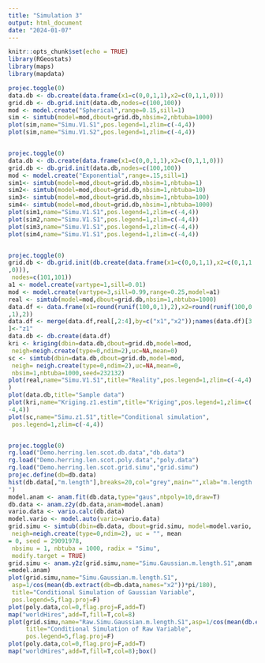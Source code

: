 ```yaml
---
title: "Simulation 3"
output: html_document
date: "2024-01-07"
---
```


```r
knitr::opts_chunk$set(echo = TRUE)
library(RGeostats)
library(maps)
library(mapdata)
```

```r

projec.toggle(0)
data.db <- db.create(data.frame(x1=c(0,0,1,1),x2=c(0,1,1,0)))
grid.db <- db.grid.init(data.db,nodes=c(100,100))
mod <- model.create("Spherical",range=0.15,sill=1)
sim <- simtub(model=mod,dbout=grid.db,nbsim=2,nbtuba=1000)
plot(sim,name="Simu.V1.S1",pos.legend=1,zlim=c(-4,4))
plot(sim,name="Simu.V1.S2",pos.legend=1,zlim=c(-4,4))


projec.toggle(0)
data.db <- db.create(data.frame(x1=c(0,0,1,1),x2=c(0,1,1,0)))
grid.db <- db.grid.init(data.db,nodes=c(100,100))
mod <- model.create("Exponential",range=.15,sill=1)
sim1<- simtub(model=mod,dbout=grid.db,nbsim=1,nbtuba=1)
sim2<- simtub(model=mod,dbout=grid.db,nbsim=1,nbtuba=10)
sim3<- simtub(model=mod,dbout=grid.db,nbsim=1,nbtuba=100)
sim4<- simtub(model=mod,dbout=grid.db,nbsim=1,nbtuba=1000)
plot(sim1,name="Simu.V1.S1",pos.legend=1,zlim=c(-4,4))
plot(sim2,name="Simu.V1.S1",pos.legend=1,zlim=c(-4,4))
plot(sim3,name="Simu.V1.S1",pos.legend=1,zlim=c(-4,4))
plot(sim4,name="Simu.V1.S1",pos.legend=1,zlim=c(-4,4))


projec.toggle(0)
grid.db <- db.grid.init(db.create(data.frame(x1=c(0,0,1,1),x2=c(0,1,1
,0))),
 nodes=c(101,101))
a1 <- model.create(vartype=1,sill=0.01)
mod <- model.create(vartype=3,sill=0.99,range=0.25,model=a1)
real <- simtub(model=mod,dbout=grid.db,nbsim=1,nbtuba=1000)
data.df <- data.frame(x1=round(runif(100,0,1),2),x2=round(runif(100,0
,1),2))
data.df <- merge(data.df,real[,2:4],by=c("x1","x2"));names(data.df)[3
]<-"z1"
data.db <- db.create(data.df)
kri <- kriging(dbin=data.db,dbout=grid.db,model=mod,
 neigh=neigh.create(type=0,ndim=2),uc=NA,mean=0)
sc <- simtub(dbin=data.db,dbout=grid.db,model=mod,
 neigh= neigh.create(type=0,ndim=2),uc=NA,mean=0,
 nbsim=1,nbtuba=1000,seed=232132)
plot(real,name="Simu.V1.S1",title="Reality",pos.legend=1,zlim=c(-4,4)
)
plot(data.db,title="Sample data")
plot(kri,name="Kriging.z1.estim",title="Kriging",pos.legend=1,zlim=c(
-4,4))
plot(sc,name="Simu.z1.S1",title="Conditional simulation",
 pos.legend=1,zlim=c(-4,4))


projec.toggle(0)
rg.load("Demo.herring.len.scot.db.data","db.data")
rg.load("Demo.herring.len.scot.poly.data","poly.data")
rg.load("Demo.herring.len.scot.grid.simu","grid.simu")
projec.define(db=db.data)
hist(db.data[,"m.length"],breaks=20,col="grey",main="",xlab="m.length
")
model.anam <- anam.fit(db.data,type="gaus",nbpoly=10,draw=T)
db.data <- anam.z2y(db.data,anam=model.anam)
vario.data <- vario.calc(db.data)
model.vario <- model.auto(vario=vario.data)
grid.simu <- simtub(dbin=db.data, dbout=grid.simu, model=model.vario,
 neigh=neigh.create(type=0,ndim=2), uc = "", mean
= 0, seed = 29091978,
 nbsimu = 1, nbtuba = 1000, radix = "Simu",
 modify.target = TRUE)
grid.simu <- anam.y2z(grid.simu,name="Simu.Gaussian.m.length.S1",anam
=model.anam)
plot(grid.simu,name="Simu.Gaussian.m.length.S1",
 asp=1/cos(mean(db.extract(db=db.data,names="x2"))*pi/180),
 title="Conditional Simulation of Gaussian Variable",
 pos.legend=5,flag.proj=F)
plot(poly.data,col=0,flag.proj=F,add=T)
map("worldHires",add=T,fill=T,col=8)
plot(grid.simu,name="Raw.Simu.Gaussian.m.length.S1",asp=1/cos(mean(db.extract(db=db.data,names="x2"))*pi/180),
     title="Conditional Simulation of Raw Variable",
     pos.legend=5,flag.proj=F)
plot(poly.data,col=0,flag.proj=F,add=T)
map("worldHires",add=T,fill=T,col=8);box()


```
